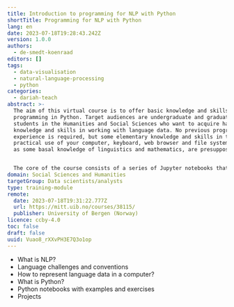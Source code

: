 ```yaml
---
title: Introduction to programming for NLP with Python
shortTitle: Programming for NLP with Python
lang: en
date: 2023-07-18T19:28:43.242Z
version: 1.0.0
authors:
  - de-smedt-koenraad
editors: []
tags:
  - data-visualisation
  - natural-language-processing
  - python
categories:
  - dariah-teach
abstract: >-
  The aim of this virtual course is to offer basic knowledge and skills in
  programming in Python. Target audiences are undergraduate and graduate
  students in the Humanities and Social Sciences who want to acquire hands-on
  knowledge and skills in working with language data. No previous programming
  experience is required, but some elementary knowledge and skills in the
  practical use of your computer, keyboard, web browser and file system, as well
  as some basal knowledge of linguistics and mathematics, are presupposed.


  The core of the course consists of a series of Jupyter notebooks that combine examples of Python code with explanatory text. The notebooks provide demonstrations of simple language processing and the aggregation and visualization of qualitative and quantitative data, including data from real language research, from CLARINO, and from other sources. They also suggest exercises which should solvable on the basis of the given examples and explanations. Ideally, the course should be presented by a teacher and the exercises should be supervised, but the modules are also suitable for self-study.
domain: Social Sciences and Humanities
targetGroup: Data scientists/analysts
type: training-module
remote:
  date: 2023-07-18T19:31:22.777Z
  url: https://mitt.uib.no/courses/38115/
  publisher: University of Bergen (Norway)
licence: ccby-4.0
toc: false
draft: false
uuid: Vuao8_rXXvPH3E7Q3o1op
---
```

- What is NLP?
- Language challenges and conventions
- How to represent language data in a computer?
- What is Python?
- Python notebooks with examples and exercises
- Projects
